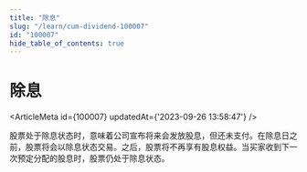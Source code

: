 ```yaml
---
title: "除息"
slug: "/learn/cum-dividend-100007"
id: "100007"
hide_table_of_contents: true
---
```



# 除息

<ArticleMeta id={100007} updatedAt={'2023-09-26 13:58:47'} />
<div className='border-solid border-b border-t-0 my-4 border-[var(--ifm-color-gray-300)]' />

股票处于除息状态时，意味着公司宣布将来会发放股息，但还未支付。在除息日之前，股票将会以除息状态交易。之后，股票将不再享有股息权益。当买家收到下一次预定分配的股息时，股票仍处于除息状态。
